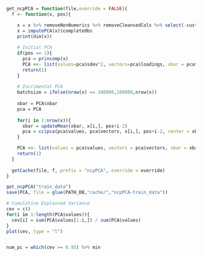 ```r

get_ncpPCA = function(file,override = FALSE){
  f <- function(x, pos){

    x = x %>% removeNonNumerics %>% removeCleansedCols %>% select(-customer_ID) %>% scale
    x = imputePCA(x)$completeObs
    print(dim(x))
    
    # Initial PCA
    if(pos == 1){
      pca = princomp(x)
      PCA <<- list(values=pca$sdev^2, vectors=pca$loadings, xbar = pca$center)
      return(1)
    }
    
    # Incrimental PCA
    batchsize = ifelse(nrow(x) == 100000,100000,nrow(x))
                       
    xbar = PCA$xbar
    pca = PCA
    
    for(i in 1:nrow(x)){
      xbar = updateMean(xbar, x[i,], pos+i-2)
      pca = ccipca(pca$values, pca$vectors, x[i,], pos+i-2, center = xbar) 
    }

    PCA <<- list(values = pca$values, vectors = pca$vectors, xbar = xbar)
    return(1)
  }
  
  getCache(file, f, prefix = "ncpPCA", override = override)
}

get_ncpPCA("train_data")
save(PCA, file = glue(PATH_DB,"cache/","ncpPCA-train_data"))
```

```r
# Cumulative Explained Variance
cev = c()
for(i in 1:length(PCA$values)){
  cev[i] = sum(PCA$values[1:i,]) / sum(PCA$values)
}
plot(cev, type = "l")


num_pc = which(cev >= 0.95) %>% min

```